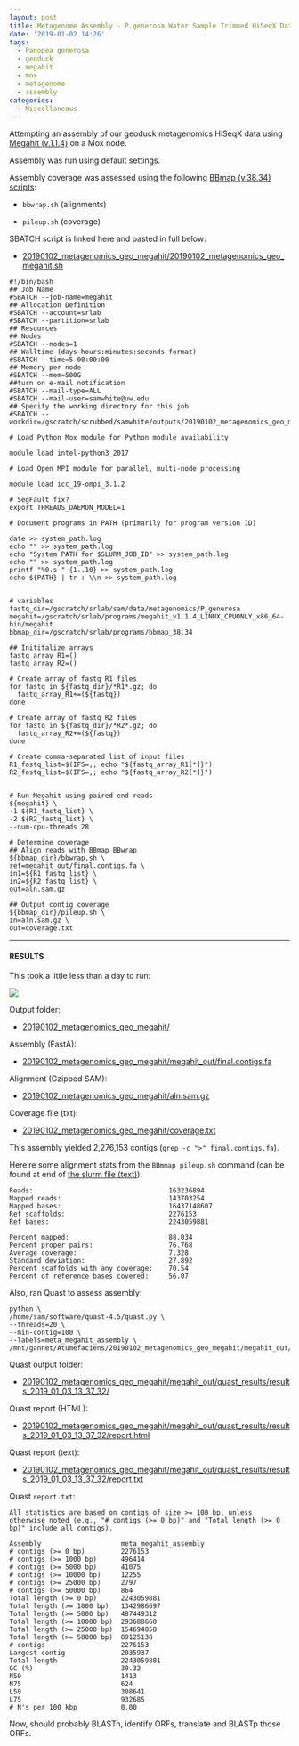 ```yaml
---
layout: post
title: Metagenome Assembly - P.generosa Water Sample Trimmed HiSeqX Data Using Megahit on Mox
date: '2019-01-02 14:26'
tags:
  - Panopea generosa
  - geoduck
  - megahit
  - mox
  - metagenome
  - assembly
categories:
  - Miscellaneous
---
```

Attempting an assembly of our geoduck metagenomics HiSeqX data using [Megahit (v.1.1.4)](https://github.com/voutcn/megahit) on a Mox node.

Assembly was run using default settings.

Assembly coverage was assessed using the following [BBmap (v.38.34) scripts](https://sourceforge.net/projects/bbmap/):

- ```bbwrap.sh``` (alignments)

- ```pileup.sh``` (coverage)


SBATCH script is linked here and pasted in full below:

- [20190102_metagenomics_geo_megahit/20190102_metagenomics_geo_megahit.sh](http://gannet.fish.washington.edu/Atumefaciens/20190102_metagenomics_geo_megahit/20190102_metagenomics_geo_megahit.sh)

```
#!/bin/bash
## Job Name
#SBATCH --job-name=megahit
## Allocation Definition
#SBATCH --account=srlab
#SBATCH --partition=srlab
## Resources
## Nodes
#SBATCH --nodes=1
## Walltime (days-hours:minutes:seconds format)
#SBATCH --time=5-00:00:00
## Memory per node
#SBATCH --mem=500G
##turn on e-mail notification
#SBATCH --mail-type=ALL
#SBATCH --mail-user=samwhite@uw.edu
## Specify the working directory for this job
#SBATCH --workdir=/gscratch/scrubbed/samwhite/outputs/20190102_metagenomics_geo_megahit

# Load Python Mox module for Python module availability

module load intel-python3_2017

# Load Open MPI module for parallel, multi-node processing

module load icc_19-ompi_3.1.2

# SegFault fix?
export THREADS_DAEMON_MODEL=1

# Document programs in PATH (primarily for program version ID)

date >> system_path.log
echo "" >> system_path.log
echo "System PATH for $SLURM_JOB_ID" >> system_path.log
echo "" >> system_path.log
printf "%0.s-" {1..10} >> system_path.log
echo ${PATH} | tr : \\n >> system_path.log


# variables
fastq_dir=/gscratch/srlab/sam/data/metagenomics/P_generosa
megahit=/gscratch/srlab/programs/megahit_v1.1.4_LINUX_CPUONLY_x86_64-bin/megahit
bbmap_dir=/gscratch/srlab/programs/bbmap_38.34

## Inititalize arrays
fastq_array_R1=()
fastq_array_R2=()

# Create array of fastq R1 files
for fastq in ${fastq_dir}/*R1*.gz; do
  fastq_array_R1+=(${fastq})
done

# Create array of fastq R2 files
for fastq in ${fastq_dir}/*R2*.gz; do
  fastq_array_R2+=(${fastq})
done

# Create comma-separated list of input files
R1_fastq_list=$(IFS=,; echo "${fastq_array_R1[*]}")
R2_fastq_list=$(IFS=,; echo "${fastq_array_R2[*]}")


# Run Megahit using paired-end reads
${megahit} \
-1 ${R1_fastq_list} \
-2 ${R2_fastq_list} \
--num-cpu-threads 28

# Determine coverage
## Align reads with BBmap BBwrap
${bbmap_dir}/bbwrap.sh \
ref=megahit_out/final.contigs.fa \
in1=${R1_fastq_list} \
in2=${R2_fastq_list} \
out=aln.sam.gz

## Output contig coverage
${bbmap_dir}/pileup.sh \
in=aln.sam.gz \
out=coverage.txt
```

---

#### RESULTS

This took a little less than a day to run:

![](http://gannet.fish.washington.edu/Atumefaciens/images/20190103_mox_megahit_complete.png)

Output folder:

- [20190102_metagenomics_geo_megahit/](http://gannet.fish.washington.edu/Atumefaciens/20190102_metagenomics_geo_megahit/)

Assembly (FastA):

- [20190102_metagenomics_geo_megahit/megahit_out/final.contigs.fa](http://gannet.fish.washington.edu/Atumefaciens/20190102_metagenomics_geo_megahit/megahit_out/final.contigs.fa)

Alignment (Gzipped SAM):

- [20190102_metagenomics_geo_megahit/aln.sam.gz](http://gannet.fish.washington.edu/Atumefaciens/20190102_metagenomics_geo_megahit/aln.sam.gz)

Coverage file (txt):

- [20190102_metagenomics_geo_megahit/coverage.txt](http://gannet.fish.washington.edu/Atumefaciens/20190102_metagenomics_geo_megahit/coverage.txt)


This assembly yielded 2,276,153 contigs (```grep -c ">" final.contigs.fa```).

Here're some alignment stats from the ```BBmmap pileup.sh``` command (can be found at end of [the slurm file (text)](http://gannet.fish.washington.edu/Atumefaciens/20190102_metagenomics_geo_megahit/slurm-553487.out)):

```
Reads:                               	163236894
Mapped reads:                        	143703254
Mapped bases:                        	16437148607
Ref scaffolds:                       	2276153
Ref bases:                           	2243059881

Percent mapped:                      	88.034
Percent proper pairs:                	76.768
Average coverage:                    	7.328
Standard deviation:                    	27.892
Percent scaffolds with any coverage: 	70.54
Percent of reference bases covered:  	56.07
```

Also, ran Quast to assess assembly:

```
python \
/home/sam/software/quast-4.5/quast.py \
--threads=20 \
--min-contig=100 \
--labels=meta_megahit_assembly \
/mnt/gannet/Atumefaciens/20190102_metagenomics_geo_megahit/megahit_out/final.contigs.fa
```

Quast output folder:

- [20190102_metagenomics_geo_megahit/megahit_out/quast_results/results_2019_01_03_13_37_32/](http://gannet.fish.washington.edu/Atumefaciens/20190102_metagenomics_geo_megahit/megahit_out/quast_results/results_2019_01_03_13_37_32/)

Quast report (HTML):

- [20190102_metagenomics_geo_megahit/megahit_out/quast_results/results_2019_01_03_13_37_32/report.html](http://gannet.fish.washington.edu/Atumefaciens/20190102_metagenomics_geo_megahit/megahit_out/quast_results/results_2019_01_03_13_37_32/report.html)

Quast report (text):

- [20190102_metagenomics_geo_megahit/megahit_out/quast_results/results_2019_01_03_13_37_32/report.txt](http://gannet.fish.washington.edu/Atumefaciens/20190102_metagenomics_geo_megahit/megahit_out/quast_results/results_2019_01_03_13_37_32/report.txt)

Quast ```report.txt```:

```
All statistics are based on contigs of size >= 100 bp, unless otherwise noted (e.g., "# contigs (>= 0 bp)" and "Total length (>= 0 bp)" include all contigs).

Assembly                    meta_megahit_assembly
# contigs (>= 0 bp)         2276153              
# contigs (>= 1000 bp)      496414               
# contigs (>= 5000 bp)      41075                
# contigs (>= 10000 bp)     12255                
# contigs (>= 25000 bp)     2797                 
# contigs (>= 50000 bp)     864                  
Total length (>= 0 bp)      2243059881           
Total length (>= 1000 bp)   1342986697           
Total length (>= 5000 bp)   487449312            
Total length (>= 10000 bp)  293688660            
Total length (>= 25000 bp)  154694058            
Total length (>= 50000 bp)  89125138             
# contigs                   2276153              
Largest contig              2035937              
Total length                2243059881           
GC (%)                      39.32                
N50                         1413                 
N75                         624                  
L50                         308641               
L75                         932685               
# N's per 100 kbp           0.00    

```

Now, should probably BLASTn, identify ORFs, translate and BLASTp those ORFs.
